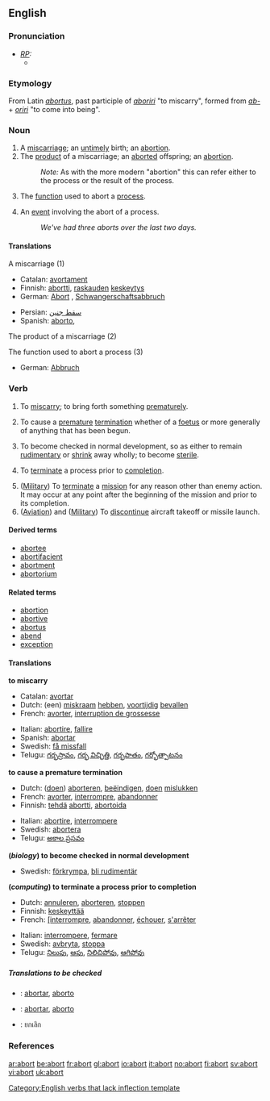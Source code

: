 {{see|Abort}}

==English==

===Pronunciation===
* ''[[RP]]:''
** {{IPA|/əˈbɔːt/}}

===Etymology===
From Latin ''[[abortus]]'', past participle of ''[[aboriri]]'' "to miscarry", formed from ''[[ab-]]'' + ''[[oriri]]'' "to come into being".

===Noun===
{{en-noun}}

# A [[miscarriage]]; an [[untimely]] birth; an [[abortion]].
# The [[product]] of a miscarriage; an [[aborted]] offspring; an [[abortion]].
#: ''Note:'' As with the more modern "abortion" this can refer either to the process or the result of the process.
# {{computing}} The [[function]] used to abort a [[process]].
# {{computing}} An [[event]] involving the abort of a process.
#: ''We've had three aborts over the last two days.''

====Translations====
;A miscarriage (1)
{{top}}
*Catalan: [[avortament]] {{m}}
*Finnish: [[abortti]], [[raskaus|raskauden]] [[keskeytys]]
*German: [[Abort]] {{m}}, [[Schwangerschaftsabbruch]] {{m}}
{{mid}}
*Persian: [[سقط جنین]]
*Spanish: [[aborto]], {{m}}
{{bottom}}

;The product of a miscarriage (2)
{{top}}
{{mid}}
{{bottom}}

;The function used to abort a process (3)
{{top}}
*German: [[Abbruch]] {{m}}
{{mid}}
{{bottom}}

===Verb===
{{en-verb}}

# {{intransitive}} To [[miscarry]]; to bring forth something [[prematurely]].
# {{transitive}}  To cause a [[premature]] [[termination]] whether of a [[foetus]] or more generally of anything that has been begun.
# {{intransitive}} {{biology}} To become checked in normal development, so as either to remain [[rudimentary]] or [[shrink]] away wholly; to become [[sterile]].
# {{transitive}} {{computing}} To [[terminate]] a process prior to [[completion]].
# ([[Military]]) To [[terminate]] a [[mission]] for any reason other than enemy action. It may occur at any point after the beginning of the mission and prior to its completion.
# ([[Aviation]]) and ([[Military]]) To [[discontinue]] aircraft takeoff or missile launch.

====Derived terms====
* [[abortee]]
* [[abortifacient]]
* [[abortment]]
* [[abortorium]]

====Related terms====
* [[abortion]]
* [[abortive]]
* [[abortus]]
* [[abend]]
* [[exception]]

====Translations====
'''to miscarry'''
{{top}}
*Catalan: [[avortar]]
*Dutch: (een) [[miskraam]] [[hebben]], [[voortijdig]] [[bevallen]]
*French: [[avorter]], [[interruption de grossesse]]
{{mid}}
*Italian: [[abortire]], [[fallire]]
*Spanish: [[abortar]]
*Swedish: [[få missfall]]
*Telugu: [[గర్భస్రావం]], [[గర్భ విచ్ఛిత్తి]], [[గర్భపాతం]], [[గర్భోత్పాటనం]]
{{bottom}}

'''to cause a premature termination'''
{{top}}
*Dutch: ([[doen]]) [[aborteren]], [[beëindigen]], [[doen]] [[mislukken]]
*French: [[avorter]], [[interrompre]], [[abandonner]]
*Finnish: [[tehdä]] [[abortti]], [[abortoida]]
{{mid}}
*Italian: [[abortire]], [[interrompere]]
*Swedish: [[abortera]]
*Telugu: [[అకాల ప్రసవం]]
{{bottom}}

'''(''biology'') to become checked in normal development'''
{{top}}
{{mid}}
*Swedish: [[förkrympa]], [[bli rudimentär]]
{{bottom}}

'''(''computing'') to terminate a process prior to completion'''
{{top}}
*Dutch: [[annuleren]], [[aborteren]], [[stoppen]]
*Finnish: [[keskeyttää]]
*French: [[[interrompre]], [[abandonner]], [[échouer]], [[s'arrêter]]
{{mid}}
*Italian: [[interrompere]], [[fermare]]
*Swedish: [[avbryta]], [[stoppa]]
*Telugu: [[నిలుపు]], [[ఆపు]], [[నిలిచిపోవు]], [[ఆగిపోవు]]
{{bottom}}

=====Translations to be checked=====
{{checktrans}}
*{{ttbc|Interlingua}}: [[abortar]], [[aborto]]
*{{ttbc|Portuguese}}: [[abortar]], [[aborto]]
*{{ttbc|Thai}}: ยกเลิก

===References===
{{R:Webster 1913}}

[[Category:English verbs that lack inflection template]]

[[ar:abort]]
[[be:abort]]
[[fr:abort]]
[[gl:abort]]
[[io:abort]]
[[it:abort]]
[[no:abort]]
[[fi:abort]]
[[sv:abort]]
[[vi:abort]]
[[uk:abort]]
